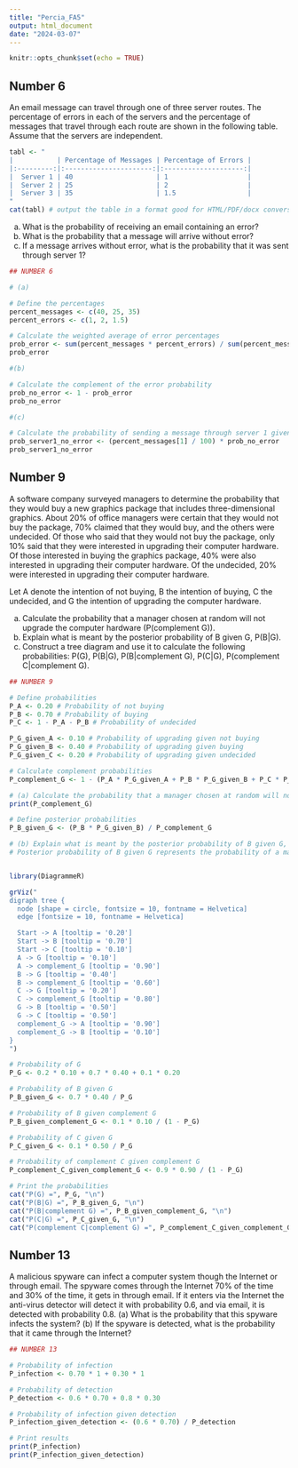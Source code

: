 ---
title: "Percia_FA5"
output: html_document
date: "2024-03-07"
---

```{r setup, include=FALSE}
knitr::opts_chunk$set(echo = TRUE)
```

## Number 6

An email message can travel through one of three server routes. The percentage of errors in each of the servers and the percentage of messages that travel through each route are shown in the following table. Assume that the servers are independent.

```{r table2, echo=FALSE, message=FALSE, warnings=FALSE, results='asis'}
tabl <- "
|           | Percentage of Messages | Percentage of Errors |
|:---------:|:----------------------:|:--------------------:|
|  Server 1 | 40                     | 1                    |
|  Server 2 | 25                     | 2                    |
|  Server 3 | 35                     | 1.5                  |
"
cat(tabl) # output the table in a format good for HTML/PDF/docx conversion
```

(a) What is the probability of receiving an email containing an error?
(b) What is the probability that a message will arrive without error?
(c) If a message arrives without error, what is the probability that it was sent through server 1?

```{r}
## NUMBER 6

# (a)

# Define the percentages
percent_messages <- c(40, 25, 35)
percent_errors <- c(1, 2, 1.5)

# Calculate the weighted average of error percentages
prob_error <- sum(percent_messages * percent_errors) / sum(percent_messages) / 100
prob_error

#(b)

# Calculate the complement of the error probability
prob_no_error <- 1 - prob_error
prob_no_error

#(c)

# Calculate the probability of sending a message through server 1 given no error
prob_server1_no_error <- (percent_messages[1] / 100) * prob_no_error
prob_server1_no_error
```


## Number 9

A software company surveyed managers to determine the probability that they would buy a new graphics package that includes three-dimensional graphics. About 20% of office managers were certain that they would not buy the package, 70% claimed that they would buy, and the others were undecided. Of those who said that they would not buy the package, only 10% said that they were interested in upgrading their computer hardware. Of those interested in buying the graphics package, 40% were also interested in upgrading their computer hardware. Of the undecided, 20% were interested in upgrading their computer
hardware.

Let A denote the intention of not buying, B the intention of buying, C the undecided, and G the intention of upgrading the computer hardware. 

(a) Calculate the probability that a manager chosen at random will not upgrade the computer hardware (P(complement G)).
(b) Explain what is meant by the posterior probability of B given G, P(B|G). 
(c) Construct a tree diagram and use it to calculate the following probabilities: P(G), P(B|G), P(B|complement G), P(C|G), P(complement C|complement G).

``` {r}
## NUMBER 9

# Define probabilities
P_A <- 0.20 # Probability of not buying
P_B <- 0.70 # Probability of buying
P_C <- 1 - P_A - P_B # Probability of undecided

P_G_given_A <- 0.10 # Probability of upgrading given not buying
P_G_given_B <- 0.40 # Probability of upgrading given buying
P_G_given_C <- 0.20 # Probability of upgrading given undecided

# Calculate complement probabilities
P_complement_G <- 1 - (P_A * P_G_given_A + P_B * P_G_given_B + P_C * P_G_given_C)

# (a) Calculate the probability that a manager chosen at random will not upgrade the computer hardware (P(complement G))
print(P_complement_G)

# Define posterior probabilities
P_B_given_G <- (P_B * P_G_given_B) / P_complement_G

# (b) Explain what is meant by the posterior probability of B given G, P(B|G)
# Posterior probability of B given G represents the probability of a manager intending to buy the graphics package given that they are interested in upgrading their computer hardware.


library(DiagrammeR)

grViz("
digraph tree {
  node [shape = circle, fontsize = 10, fontname = Helvetica]
  edge [fontsize = 10, fontname = Helvetica]

  Start -> A [tooltip = '0.20']
  Start -> B [tooltip = '0.70']
  Start -> C [tooltip = '0.10']
  A -> G [tooltip = '0.10']
  A -> complement_G [tooltip = '0.90']
  B -> G [tooltip = '0.40']
  B -> complement_G [tooltip = '0.60']
  C -> G [tooltip = '0.20']
  C -> complement_G [tooltip = '0.80']
  G -> B [tooltip = '0.50']
  G -> C [tooltip = '0.50']
  complement_G -> A [tooltip = '0.90']
  complement_G -> B [tooltip = '0.10']
}
")

# Probability of G
P_G <- 0.2 * 0.10 + 0.7 * 0.40 + 0.1 * 0.20

# Probability of B given G
P_B_given_G <- 0.7 * 0.40 / P_G

# Probability of B given complement G
P_B_given_complement_G <- 0.1 * 0.10 / (1 - P_G)

# Probability of C given G
P_C_given_G <- 0.1 * 0.50 / P_G

# Probability of complement C given complement G
P_complement_C_given_complement_G <- 0.9 * 0.90 / (1 - P_G)

# Print the probabilities
cat("P(G) =", P_G, "\n")
cat("P(B|G) =", P_B_given_G, "\n")
cat("P(B|complement G) =", P_B_given_complement_G, "\n")
cat("P(C|G) =", P_C_given_G, "\n")
cat("P(complement C|complement G) =", P_complement_C_given_complement_G, "\n")
```

## Number 13

A malicious spyware can infect a computer system though the Internet or through email. The spyware comes through the Internet 70% of the time and 30% of the time, it gets in through email. If it enters via the Internet the anti-virus detector will detect it with probability 0.6, and via email, it is detected with probability 0.8.
(a) What is the probability that this spyware infects the system?
(b) If the spyware is detected, what is the probability that it came through the Internet?

```{r}
## NUMBER 13

# Probability of infection
P_infection <- 0.70 * 1 + 0.30 * 1

# Probability of detection
P_detection <- 0.6 * 0.70 + 0.8 * 0.30

# Probability of infection given detection
P_infection_given_detection <- (0.6 * 0.70) / P_detection

# Print results
print(P_infection)
print(P_infection_given_detection)
```